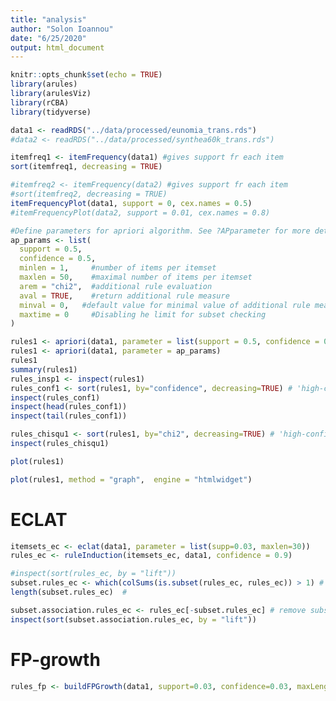 ```yaml
---
title: "analysis"
author: "Solon Ioannou"
date: "6/25/2020"
output: html_document
---
```


```r
knitr::opts_chunk$set(echo = TRUE)
library(arules)
library(arulesViz)
library(rCBA)
library(tidyverse)
```

```r
data1 <- readRDS("../data/processed/eunomia_trans.rds")
#data2 <- readRDS("../data/processed/synthea60k_trans.rds")
```

```r
itemfreq1 <- itemFrequency(data1) #gives support fr each item
sort(itemfreq1, decreasing = TRUE)

#itemfreq2 <- itemFrequency(data2) #gives support fr each item
#sort(itemfreq2, decreasing = TRUE)
itemFrequencyPlot(data1, support = 0, cex.names = 0.5)
#itemFrequencyPlot(data2, support = 0.01, cex.names = 0.8)
```

```r
#Define parameters for apriori algorithm. See ?APparameter for more details
ap_params <- list(
  support = 0.5, 
  confidence = 0.5, 
  minlen = 1,     #number of items per itemset
  maxlen = 50,    #maximal number of items per itemset 
  arem = "chi2",  #additional rule evaluation
  aval = TRUE,    #return additional rule measure
  minval = 0,   #default value for minimal value of additional rule measure
  maxtime = 0     #Disabling he limit for subset checking
)

```


```r
rules1 <- apriori(data1, parameter = list(support = 0.5, confidence = 0.5))
rules1 <- apriori(data1, parameter = ap_params)
rules1
summary(rules1)
rules_insp1 <- inspect(rules1)
rules_conf1 <- sort(rules1, by="confidence", decreasing=TRUE) # 'high-confidence' rules.
inspect(rules_conf1)
inspect(head(rules_conf1))
inspect(tail(rules_conf1))

rules_chisqu1 <- sort(rules1, by="chi2", decreasing=TRUE) # 'high-confidence' rules.
inspect(rules_chisqu1)
```

```r
plot(rules1)
```

```r
plot(rules1, method = "graph",  engine = "htmlwidget")
```

# ECLAT

```r
itemsets_ec <- eclat(data1, parameter = list(supp=0.03, maxlen=30))
rules_ec <- ruleInduction(itemsets_ec, data1, confidence = 0.9)

#inspect(sort(rules_ec, by = "lift"))
subset.rules_ec <- which(colSums(is.subset(rules_ec, rules_ec)) > 1) # get subset rules in vector
length(subset.rules_ec)  #

subset.association.rules_ec <- rules_ec[-subset.rules_ec] # remove subset rules.
inspect(sort(subset.association.rules_ec, by = "lift"))
```


# FP-growth

```r
rules_fp <- buildFPGrowth(data1, support=0.03, confidence=0.03, maxLength=2, parallel=FALSE)
```



